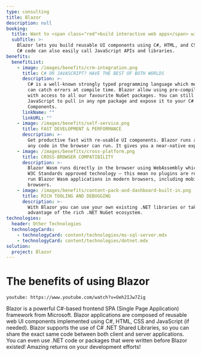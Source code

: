 ```yaml
---
type: consulting
title: Blazor
description: null
booking:
  title: Want to <span class="red">build interactive web apps</span> with C#?
  subTitle: >-
    Blazor lets you build reusable UI components using C#, HTML, and CSS. Your
    C# code can also easily call JavaScript APIs and libraries.
benefits:
  benefitList:
    - image: /images/benefits/crm-integration.png
      title: C# OR JAVASCRIPT? HAVE THE BEST OF BOTH WORLDS
      description: >-
        C# is a well-known strongly typed programming language which means you
        can catch errors at compile time. Blazor allow using pre-compiled C#
        with access to all our favourite NuGet packages. You can still use
        JavaScript to pull in any npm package and expose it to your C# Blazor
        Components.
      linkName: ""
      linkURL: ""
    - image: /images/benefits/self-service.png
      title: FAST DEVELOPMENT & PERFORMANCE
      description: >-
        Get productive fast with re-usable UI components. Blazor runs as fast as
        any code in the browser can run. It gives you a near-native experience.
    - image: /images/benefits/cross-platform.png
      title: CROSS-BROWSER COMPATIBILITY
      description: >-
        Blazor Wasm runs directly in the browser using WebAssembly which is a
        W3C Standards approved technology – this mean no plugins are required to
        run Blazor Wasm applications in modern browsers, including mobile
        browsers.
    - image: /images/benefits/content-pack-and-dashboard-built-in.png
      title: RICH TOOLING AND DEBUGGING
      description: >-
        With Blazor you can use your own existing .NET libraries or take
        advantage of the rich .NET NuGet ecosystem.
technologies:
  header: Other Technologies
  technologyCards:
    - technologyCard: content/technologies/ms-sql-server.mdx
    - technologyCard: content/technologies/dotnet.mdx
solution:
  project: Blazor
---
```


# The benefits of using **Blazor**

`youtube: https://www.youtube.com/watch?v=Oeh2IJw7Zig`

Blazor is a powerful C#-based frontend SPA (Single Page Application) framework from Microsoft. Blazor applications are composed of reusable web UI components implemented using C#, HTML, CSS and JavaScript (if needed). Blazor supports the use of C# .NET Shared Libraries, so you can share the exact same code between both client and server applications. You can even use .NET code or packages that were written before Blazor existed! Amazing returns on your development efforts!
